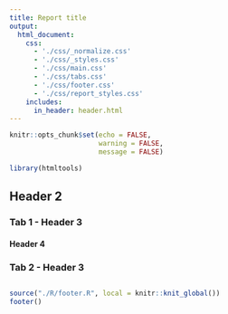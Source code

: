 ```yaml
---
title: Report title
output: 
  html_document:
    css: 
      - './css/_normalize.css'
      - './css/_styles.css'
      - './css/main.css'
      - './css/tabs.css'
      - './css/footer.css'
      - './css/report_styles.css'
    includes:
      in_header: header.html
---
```


```r
knitr::opts_chunk$set(echo = FALSE,
                      warning = FALSE,
                      message = FALSE)

library(htmltools)
```

## Header 2 {.tabset}

### Tab 1 - Header 3

#### Header 4

### Tab 2 - Header 3

## {.unlisted .unnumbered}

```r
source("./R/footer.R", local = knitr::knit_global())
footer()
```
